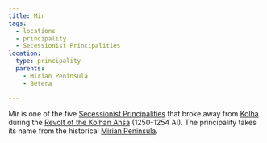 ```yaml
---
title: Mir
tags:
  - locations
  - principality
  - Secessionist Principalities
location:
  type: principality
  parents:
    - Mirian Peninsula
    - Betera

---
```


Mir is one of the five
[Secessionist Principalities](/organizations/secessionist-principalities/)
that broke away from [Kolha](/locations/kolha) during the
[Revolt of the Kolhan Ansa](/events/revolt-of-the-kolhan-ansa/) (1250-1254
AI). The principality takes its name from the historical
[Mirian Peninsula](/locations/mirian-peninsula).
